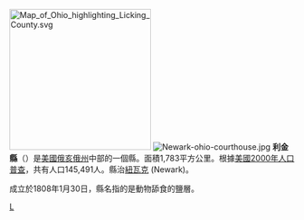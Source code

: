 [[File:Map_of_Ohio_highlighting_Licking_County.svg|250px]]
[[File:Newark-ohio-courthouse.jpg|thumb]]
'''利金縣'''（{{lang-en|Licking County}}）是[[美國|美國]][[俄亥俄州|俄亥俄州]]中部的一個縣。面積1,783平方公里。根據[[美國2000年人口普查|美國2000年人口普查]]，共有人口145,491人。縣治[[紐瓦克_(俄亥俄州)|紐瓦克]] (Newark)。

成立於1808年1月30日，縣名指的是動物舔食的鹽層。
{{ohio-stub}}

[[Category:俄亥俄州行政區劃|L]]